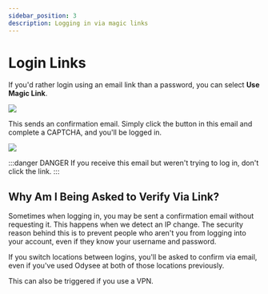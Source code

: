 ---
sidebar_position: 3
description: Logging in via magic links
---

# Login Links

If you'd rather login using an email link than a password, you can select **Use Magic Link**.

![](https://i.imgur.com/sxATuIE.png)

This sends an confirmation email. Simply click the button in this email and complete a CAPTCHA, and you'll be logged in.

![](https://i.imgur.com/MttvyYb.png)

:::danger DANGER 
If you receive this email but weren't trying to log in, don't click the link.
:::

## Why Am I Being Asked to Verify Via Link?

Sometimes when logging in, you may be sent a confirmation email without requesting it. This happens when we detect an IP change. The security reason behind this is to prevent people who aren't you from logging into your account, even if they know your username and password.

If you switch locations between logins, you'll be asked to confirm via email, even if you've used Odysee at both of those locations previously.

This can also be triggered if you use a VPN.

